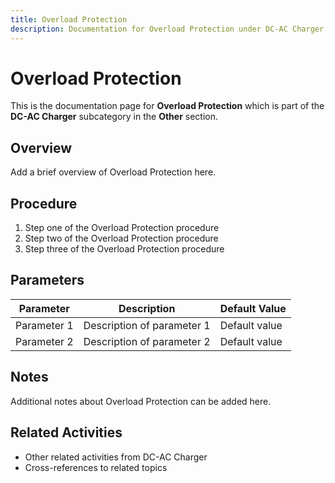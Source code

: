 ```yaml
---
title: Overload Protection
description: Documentation for Overload Protection under DC-AC Charger in Other category
---
```


# Overload Protection

This is the documentation page for **Overload Protection** which is part of the **DC-AC Charger** subcategory in the **Other** section.

## Overview

Add a brief overview of Overload Protection here.

## Procedure

1. Step one of the Overload Protection procedure
2. Step two of the Overload Protection procedure
3. Step three of the Overload Protection procedure

## Parameters

| Parameter | Description | Default Value |
|-----------|-------------|---------------|
| Parameter 1 | Description of parameter 1 | Default value |
| Parameter 2 | Description of parameter 2 | Default value |

## Notes

Additional notes about Overload Protection can be added here.

## Related Activities

- Other related activities from DC-AC Charger
- Cross-references to related topics
